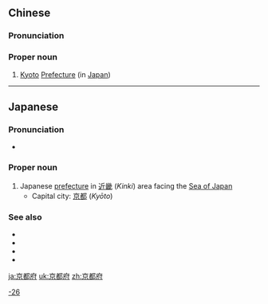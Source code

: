 ==Chinese==
{{zh-forms|type=21}}
{{wikipedia|lang=zh}}

===Pronunciation===
{{zh-pron
|m=Jīngdūfǔ
|c=ging1 dou1 fu2
|cat=pn
}}

===Proper noun===
{{zh-proper noun}}

# [[Kyoto]] [[prefecture|Prefecture]] (in [[Japan]])

----

==Japanese==
{{ja-kanjitab|きょう|と|ふ|yomi=o}}
{{wikipedia|Kyoto Prefecture}}
{{wikipedia|lang=ja}}

===Pronunciation===
* {{ja-pron|きょうとふ|y=o|acc=3}}

===Proper noun===
{{ja-pos|proper|きょうとふ|hhira=きやうとふ}}

# Japanese [[prefecture]] in [[近畿]] (''Kinki'') area facing the [[Sea of Japan]]
#* Capital city: [[京都]] (''Kyōto'')

===See also===
* {{ja-r|山城|^やましろ}}
* {{ja-r|丹波|^たんば}}
* {{ja-r|丹後|^たんご}}
* {{list:prefectures of Japan/ja}}

[[Category:ja:Prefectures of Japan|-26]]

[[ja:京都府]]
[[uk:京都府]]
[[zh:京都府]]
